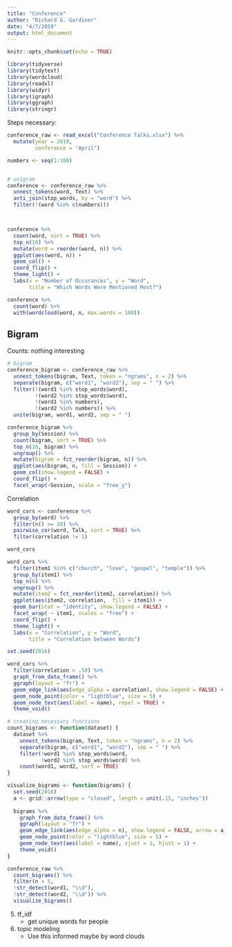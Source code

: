 ```yaml
---
title: "Conference"
author: "Richard G. Gardiner"
date: "4/7/2019"
output: html_document
---
```


```r
knitr::opts_chunk$set(echo = TRUE)
```


```r
library(tidyverse)
library(tidytext)
library(wordcloud)
library(readxl)
library(widyr)
library(igraph)
library(ggraph)
library(stringr)
```

Steps necessary:

```r
conference_raw <- read_excel("Conference Talks.xlsx") %>%
  mutate(year = 2019,
         conference = "April")

numbers <- seq(1:100)


# unigram
conference <- conference_raw %>%
  unnest_tokens(word, Text) %>%
  anti_join(stop_words, by = "word") %>%
  filter(!(word %in% c(numbers)))



conference %>%
  count(word, sort = TRUE) %>%
  top_n(10) %>%
  mutate(word = reorder(word, n)) %>%
  ggplot(aes(word, n)) +
  geom_col() +
  coord_flip() +
  theme_light() +
  labs(x = "Number of Occurances", y = "Word",
       title = "Which Words Were Mentioned Most?")

conference %>%
  count(word) %>%
  with(wordcloud(word, n, max.words = 100))
```

## Bigram

Counts: nothing interesting
```r
# bigram
conference_bigram <- conference_raw %>%
  unnest_tokens(bigram, Text, token = "ngrams", n = 2) %>%
  separate(bigram, c("word1", "word2"), sep = " ") %>%
  filter(!(word1 %in% stop_words$word),
         !(word2 %in% stop_words$word),
         !(word1 %in% numbers),
         !(word2 %in% numbers)) %>%
  unite(bigram, word1, word2, sep = " ")

conference_bigram %>%
  group_by(Session) %>%
  count(bigram, sort = TRUE) %>%
  top_n(10, bigram) %>%
  ungroup() %>%
  mutate(bigram = fct_reorder(bigram, n)) %>%
  ggplot(aes(bigram, n, fill = Session)) +
  geom_col(show.legend = FALSE) +
  coord_flip() +
  facet_wrap(~Session, scale = "free_y")
```

Correlation

```r
word_cors <- conference %>%
  group_by(word) %>%
  filter(n() >= 20) %>%
  pairwise_cor(word, Talk, sort = TRUE) %>%
  filter(correlation != 1)

word_cors
```

```r

word_cors %>%
  filter(item1 %in% c("church", "love", "gospel", "temple")) %>%
  group_by(item1) %>%
  top_n(6) %>%
  ungroup() %>%
  mutate(item2 = fct_reorder(item2, correlation)) %>%
  ggplot(aes(item2, correlation,  fill = item1)) +
  geom_bar(stat = "identity", show.legend = FALSE) +
  facet_wrap( ~ item1, scales = "free") +
  coord_flip() +
  theme_light() +
  labs(x = "Correlation", y = "Word", 
       title = "Correlation between Words")
```

```r
set.seed(2016)

word_cors %>%
  filter(correlation > .50) %>%
  graph_from_data_frame() %>%
  ggraph(layout = "fr") +
  geom_edge_link(aes(edge_alpha = correlation), show.legend = FALSE) +
  geom_node_point(color = "lightblue", size = 5) +
  geom_node_text(aes(label = name), repel = TRUE) +
  theme_void()
```


```r
# creating necessary functions
count_bigrams <- function(dataset) {
  dataset %>%
    unnest_tokens(bigram, Text, token = "ngrams", n = 2) %>%
    separate(bigram, c("word1", "word2"), sep = " ") %>%
    filter(!word1 %in% stop_words$word,
           !word2 %in% stop_words$word) %>%
    count(word1, word2, sort = TRUE)
}

visualize_bigrams <- function(bigrams) {
  set.seed(2016)
  a <- grid::arrow(type = "closed", length = unit(.15, "inches"))
  
  bigrams %>%
    graph_from_data_frame() %>%
    ggraph(layout = "fr") +
    geom_edge_link(aes(edge_alpha = n), show.legend = FALSE, arrow = a) +
    geom_node_point(color = "lightblue", size = 5) +
    geom_node_text(aes(label = name), vjust = 1, hjust = 1) +
    theme_void()
}

conference_raw %>%
  count_bigrams() %>%
  filter(n > 5,
  !str_detect(word1, "\\d"),
  !str_detect(word2, "\\d")) %>%
  visualize_bigrams()
```









5. tf_idf
    - get unique words for people
6. topic modeling
    - Use this informed maybe by word clouds
    
    
    